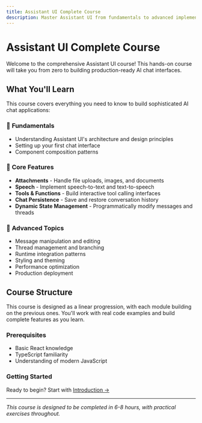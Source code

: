 ```yaml
---
title: Assistant UI Complete Course
description: Master Assistant UI from fundamentals to advanced implementations
---
```


# Assistant UI Complete Course

Welcome to the comprehensive Assistant UI course! This hands-on course will take you from zero to building production-ready AI chat interfaces.

## What You'll Learn

This course covers everything you need to know to build sophisticated AI chat applications:

### 🚀 **Fundamentals**
- Understanding Assistant UI's architecture and design principles
- Setting up your first chat interface
- Component composition patterns

### 🎯 **Core Features**
- **Attachments** - Handle file uploads, images, and documents
- **Speech** - Implement speech-to-text and text-to-speech
- **Tools & Functions** - Build interactive tool calling interfaces
- **Chat Persistence** - Save and restore conversation history
- **Dynamic State Management** - Programmatically modify messages and threads

### 🔧 **Advanced Topics**
- Message manipulation and editing
- Thread management and branching
- Runtime integration patterns
- Styling and theming
- Performance optimization
- Production deployment

## Course Structure

This course is designed as a linear progression, with each module building on the previous ones. You'll work with real code examples and build complete features as you learn.

### Prerequisites

- Basic React knowledge
- TypeScript familiarity
- Understanding of modern JavaScript

### Getting Started

Ready to begin? Start with [Introduction →](./01-introduction)

---

*This course is designed to be completed in 6-8 hours, with practical exercises throughout.*